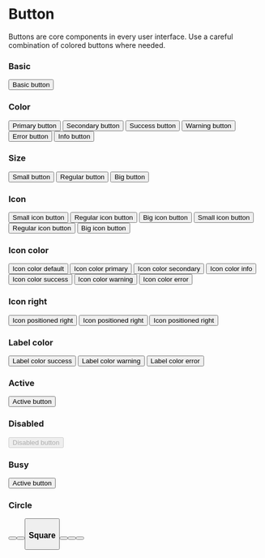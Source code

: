 
<Meta title="Components/Buttons/Button" component={Button} />

# Button

Buttons are core components in every user interface.
Use a careful combination of colored buttons where needed.

<ArgsTable of={Button} />

### Basic
<Canvas>
    <Story name="basic" >
        <Button>
            Basic button
        </Button>
    </Story>
</Canvas>

### Color
<Canvas>
    <Story name="color">
        <Row>
            <Col span={6}>
                <Button color="primary">
                    Primary button
                </Button>
            </Col>
            <Col span={6}>
                <Button color="secondary">
                    Secondary button
                </Button>
            </Col>
            <Col span={6}>
                <Button color="success">
                    Success button
                </Button>
            </Col>
            <Col span={6}>
                <Button color="warning">
                    Warning button
                </Button>
            </Col>
            <Col span={6}>
                <Button color="error">
                    Error button
                </Button>
            </Col>
            <Col span={6}>
                <Button color="info">
                    Info button
                </Button>
            </Col>
        </Row>
    </Story>
</Canvas>

### Size
<Canvas>
    <Story name="size">
        <Row>
            <Col span={8}>
                <Button size="small">
                    Small button
                </Button>
            </Col>
            <Col span={8}>
                <Button>
                    Regular button
                </Button>
            </Col>
            <Col span={8}>
                <Button size="big">
                    Big button
                </Button>
            </Col>
        </Row>
    </Story>
</Canvas>

### Icon
<Canvas>
    <Story name="icon">
        <Row>
            <Col span={8}>
                <Button icon="devices" size="small">
                    Small icon button
                </Button>
            </Col>
            <Col circle span={8}>
                <Button icon="devices">
                    Regular icon button
                </Button>
            </Col>
            <Col circle span={8}>
                <Button icon="devices" size="big">
                    Big icon button
                </Button>
            </Col>
            <Col span={8}>
                <Button icon="devices" color="primary" size="small">
                    Small icon button
                </Button>
            </Col>
            <Col circle span={8}>
                <Button icon="devices" color="primary">
                    Regular icon button
                </Button>
            </Col>
            <Col circle span={8}>
                <Button icon="devices" color="primary" size="big">
                    Big icon button
                </Button>
            </Col>
        </Row>
    </Story>
</Canvas>

### Icon color
<Canvas>
    <Story name="icon color">
        <Row>
            <Col span={8}>
                <Button icon="devices">
                    Icon color default
                </Button>
            </Col>
            <Col span={8}>
                <Button icon="devices" iconColor="primary">
                    Icon color primary
                </Button>
            </Col>
            <Col circle span={8}>
                <Button icon="devices" iconColor="secondary">
                    Icon color secondary
                </Button>
            </Col>
            <Col circle span={8}>
                <Button icon="devices" iconColor="info">
                    Icon color info
                </Button>
            </Col>
            <Col circle span={8}>
                <Button icon="devices" iconColor="success">
                    Icon color success
                </Button>
            </Col>
            <Col circle span={8}>
                <Button icon="devices" iconColor="warning">
                    Icon color warning
                </Button>
            </Col>
            <Col circle span={8}>
                <Button icon="devices" iconColor="error">
                    Icon color error
                </Button>
            </Col>
        </Row>
    </Story>
</Canvas>

### Icon right
<Canvas>
    <Story name="icon right">
        <Row>
            <Col span={8}>
                <Button icon="arrow-right" iconRight color="error" size="small">
                    Icon positioned right
                </Button>
            </Col>
            <Col circle span={8}>
                <Button icon="arrow-right" iconRight color="error">
                    Icon positioned right
                </Button>
            </Col>
            <Col circle span={8}>
                <Button icon="arrow-right" iconRight color="error" size="big">
                    Icon positioned right
                </Button>
            </Col>
        </Row>
    </Story>
</Canvas>

### Label color
<Canvas>
    <Story name="label color">
        <Row>
            <Col span={8}>
                <Button labelColor="success">
                    Label color success
                </Button>
            </Col>
            <Col span={8}>
                <Button labelColor="warning">
                    Label color warning
                </Button>
            </Col>
            <Col span={8}>
                <Button labelColor="error">
                    Label color error
                </Button>
            </Col>
        </Row>
    </Story>
</Canvas>

### Active
<Canvas>
    <Story name="active">
        <Button active>
            Active button
        </Button>
    </Story>
</Canvas>

### Disabled
<Canvas>
    <Story name="disabled">
        <Button disabled>
            Disabled button
        </Button>
    </Story>
</Canvas>

### Busy
<Canvas>
    <Story name="busy">
        <Button busy>
            Active button
        </Button>
    </Story>
</Canvas>

### Circle
<Canvas>
    <Story name="circle">
        <Row>
            <Col span={8}>
                <Button circle icon="gear" size="small" />
            </Col>
            <Col circle span={8}>
                <Button circle icon="gear" />
            </Col>
            <Col circle span={8}>
                <Button circle icon="gear" size="big" />
            </Col>
        </Row>
    </Story>
</Canvas>

### Square
<Canvas>
    <Story name="square">
        <Row>
            <Col span={8}>
                <Button square icon="gear" size="small" />
            </Col>
            <Col circle span={8}>
                <Button square icon="gear" />
            </Col>
            <Col circle span={8}>
                <Button square icon="gear" size="big" />
            </Col>
        </Row>
    </Story>
</Canvas>

